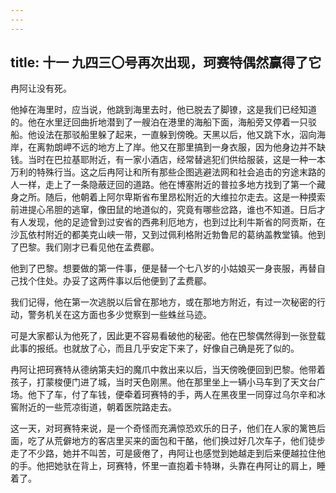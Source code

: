 ```yaml
---
---
---
```

title: 十一 九四三〇号再次出现，珂赛特偶然赢得了它
---




冉阿让没有死。

他掉在海里时，应当说，他跳到海里去时，他已脱去了脚镣，这是我们已经知道的。他在水里迂回曲折地潜到了一艘泊在港里的海船下面，海船旁又停着一只驳船。他设法在那驳船里躲了起来，一直躲到傍晚。天黑以后，他又跳下水，泅向海岸，在离勃朗岬不远的地方上了岸。他又在那里搞到一身衣服，因为他身边并不缺钱。当时在巴拉基耶附近，有一家小酒店，经常替逃犯们供给服装，这是一种一本万利的特殊行当。这之后冉阿让和所有那些企图逃避法网和社会追击的穷途末路的人一样，走上了一条隐蔽迂回的道路。他在博塞附近的普拉多地方找到了第一个藏身之所。随后，他朝着上阿尔卑斯省布里昂松附近的大维拉尔走去。这是一种摸索前进提心吊胆的逃窜，像田鼠的地道似的，究竟有哪些岔路，谁也不知道。日后才有人发现，他的足迹曾到过安省的西弗利厄地方，也到过比利牛斯省的阿贡斯，在沙瓦依村附近的都美克山峡一带，又到过佩利格附近勃鲁尼的葛纳盖教堂镇。他到了巴黎。我们刚才已看见他在孟费郿。

他到了巴黎。想要做的第一件事，便是替一个七八岁的小姑娘买一身丧服，再替自己找个住处。办妥了这两件事以后他便到了孟费郿。

我们记得，他在第一次逃脱以后曾在那地方，或在那地方附近，有过一次秘密的行动，警务机关在这方面也多少觉察到一些蛛丝马迹。

可是大家都认为他死了，因此更不容易看破他的秘密。他在巴黎偶然得到一张登载此事的报纸。也就放了心，而且几乎安定下来了，好像自己确是死了似的。

冉阿让把珂赛特从德纳第夫妇的魔爪中救出来以后，当天傍晚便回到巴黎。他带着孩子，打蒙梭便门进了城，当时天色刚黑。他在那里坐上一辆小马车到了天文台广场。他下了车，付了车钱，便牵着珂赛特的手，两人在黑夜里一同穿过乌尔辛和冰窖附近的一些荒凉街道，朝着医院路走去。

这一天，对珂赛特来说，是一个奇怪而充满惊恐欢乐的日子，他们在人家的篱笆后面，吃了从荒僻地方的客店里买来的面包和干酪，他们换过好几次车子，他们徒步走了不少路，她并不叫苦，可是疲倦了，冉阿让也感觉到她越走到后来便越拉住他的手。他把她驮在背上，珂赛特，怀里一直抱着卡特琳，头靠在冉阿让的肩上，睡着了。
